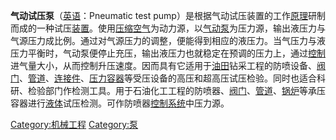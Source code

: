 {{Unreferenced|time=2022-02-08T22:48:56+00:00}}
{{coi}}
'''气动试压泵'''（[[英语|英语]]：Pneumatic test pump）是根据气动试压装置的工作[[原理|原理]]研制而成的一种试压[[装置|装置]]。使用[[压缩空气|压缩空气]]为动力源，以[[气动泵|气动泵]]为压力源，输出液压力与气源压力成比例。通过对气源压力的调整，便能得到相应的液压力。当气压力与液压力平衡时，气动泵便停止充压，输出液压力也就稳定在预调的压力上，通过[[控制|控制]]进气量大小，从而控制升压速度。因而具有{{來源請求|防爆、输出压力可调、升压速度可控、体积小、重量轻、操作简单、性能可靠、适用范围广等特点。}}它适用于[[油田|油田]]钻采工程的防喷设备、[[阀门|阀门]]、[[管道|管道]]、[[连接件|连接件]]、[[压力容器|压力容器]]等受压设备的高压和超高压试压检验。同时也适合科研、检验部门作检测工具。用于石油化工工程的防喷器、[[阀门|阀门]]、[[管道|管道]]、[[锅炉|锅炉]]等承压容器进行[[液体|液体]]试压检测。可作防喷器[[控制系统|控制系统]]中压力源。

[[Category:机械工程|Category:机械工程]]
[[Category:泵|Category:泵]]